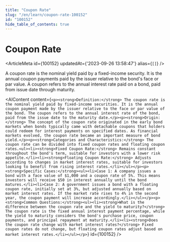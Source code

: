 ```yaml
---
title: "Coupon Rate"
slug: "/en/learn/coupon-rate-100152"
id: "100152"
hide_table_of_contents: true
---
```



# Coupon Rate

<ArticleMeta id={100152} updatedAt={'2023-09-26 13:58:47'} alias={`[]`} />
<div className='border-solid border-b border-t-0 my-4 border-[var(--ifm-color-gray-300)]' />

A coupon rate is the nominal yield paid by a fixed-income security. It is the annual coupon payments paid by the issuer relative to the bond's face or par value. A coupon refers to the annual interest rate paid on a bond, paid from issue date through maturity.

<AIContent content={`<p><strong>Definition:</strong> The coupon rate is the nominal yield paid by fixed-income securities. It is the annual coupon payment made by the issuer relative to the face or par value of the bond. The coupon refers to the annual interest rate of the bond, paid from the issue date to the maturity date.</p><p><strong>Origin:</strong> The concept of the coupon rate originated in the early bond markets when bonds typically came with detachable coupons that holders could redeem for interest payments on specified dates. As financial markets evolved, the coupon rate became an important measure of bond yield.</p><p><strong>Categories and Characteristics:</strong> The coupon rate can be divided into fixed coupon rates and floating coupon rates.<ul><li><strong>Fixed Coupon Rate:</strong> Remains constant throughout the bond's term, suitable for investors with a lower risk appetite.</li><li><strong>Floating Coupon Rate:</strong> Adjusts according to changes in market interest rates, suitable for investors looking to benefit from rising interest rates.</li></ul></p><p><strong>Specific Cases:</strong><ul><li>Case 1: A company issues a bond with a face value of $1,000 and a coupon rate of 5%. This means investors will receive $50 in interest annually until the bond matures.</li><li>Case 2: A government issues a bond with a floating coupon rate, initially set at 3%, but adjusted annually based on market interest rates. If the market rate rises to 4% in the second year, the coupon payment will increase accordingly.</li></ul></p><p><strong>Common Questions:</strong><ul><li><strong>What is the difference between the coupon rate and the yield to maturity?</strong> The coupon rate is the fixed annual interest payment percentage, while the yield to maturity considers the bond's purchase price, coupon payments, and principal repayment at maturity.</li><li><strong>Does the coupon rate change with market interest rates?</strong> Fixed coupon rates do not change, but floating coupon rates adjust based on market interest rates.</li></ul></p>`} id={100152} />
